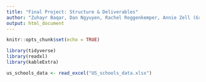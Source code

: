 ```yaml
---
title: "Final Project: Structure & Deliverables"
author: "Zuhayr Baqar, Dan Ngyuyen, Rachel Roggenkemper, Annie Zell (Group 5)"
output: html_document
---
```


```r
knitr::opts_chunk$set(echo = TRUE)
```

```r
library(tidyverse)
library(readxl)
library(kableExtra)
```

```r
us_schools_data <- read_excel("US_schools_data.xlsx")
```


